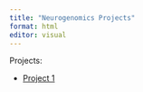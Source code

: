 ```yaml
---
title: "Neurogenomics Projects"
format: html
editor: visual
---
```


Projects:

- [Project 1](https://riborings.github.io/neurogenomics/project1.html)